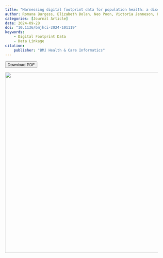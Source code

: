 ```yaml
---
title: "Harnessing digital footprint data for population health: a discussion on collaboration, challenges and opportunities in the UK"
author: Romana Burgess, Elizabeth Dolan, Neo Poon, Victoria Jenneson, Francesca Pontin, Torty Sivill, Michelle Morris, Anya Skatova
categories: [Journal Article]
date: 2024-09-28
doi: "10.1136/bmjhci-2024-101119" 
keywords: 
    - Digital Footprint Data
    - Data Linkage
citation: 
    publisher: "BMJ Health & Care Informatics"
---
```

<!-- Button to download PDF -->
<button id="download-btn" onclick="downloadPDF()">Download PDF</button>
<!-- JavaScript function to handle the download -->
<script>
function downloadPDF() {
   // Path to your PDF file (relative)
   var pdfPath = '../paper_pdf_jpeg/harnessing_digital_footprint.pdf';
   // Create a temporary link to trigger the download
   var link = document.createElement('a');
   link.href = pdfPath;
   link.download = 'harnessing_digital_footprint.pdf';  // Optionally, specify the file name
   // Append the link to the body (required for it to work in some browsers)
   document.body.appendChild(link);
   // Trigger the click event to start the download
   link.click();
   // Remove the link from the DOM after the download starts
   document.body.removeChild(link);
}
</script>


![](/paper_pdf_jpeg/harnessing_digital_footprint.jpg){width="595"}



